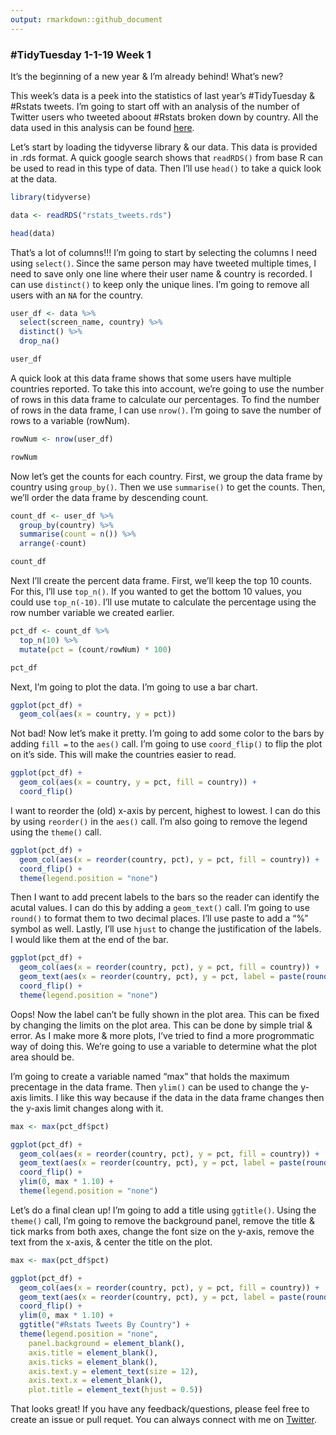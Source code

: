 ```yaml
---
output: rmarkdown::github_document
---
```


### #TidyTuesday 1-1-19 Week 1

It's the beginning of a new year & I'm already behind! What's new?

This week's data is a peek into the statistics of last year's #TidyTuesday & #Rstats tweets.
I'm going to start off with an analysis of the number of Twitter users who tweeted aboout #Rstats broken down by country. All the data used in this analysis can be found [here](https://github.com/rfordatascience/tidytuesday/tree/master/data/2019/2019-01-01).

Let's start by loading the tidyverse library & our data. This data is provided in .rds format. A quick google search shows that `readRDS()` from base R can be used to read in this type of data. Then I'll use `head()` to take a quick look at the data.

```r
library(tidyverse)

data <- readRDS("rstats_tweets.rds")

head(data)
```

That's a lot of columns!!! I'm going to start by selecting the columns I need using `select()`. Since the same person may have tweeted multiple times, I need to save only one line where their user name & country is recorded. I can use `distinct()` to keep only the unique lines. I'm going to remove all users with an `NA` for the country.

```r
user_df <- data %>%
  select(screen_name, country) %>%
  distinct() %>%
  drop_na()

user_df
```

A quick look at this data frame shows that some users have multiple countries reported.
To take this into account, we're going to use the number of rows in this data frame to calculate our percentages. To find the number of rows in the data frame, I can use `nrow()`. I'm going to save the number of rows to a variable (rowNum).

```r
rowNum <- nrow(user_df)

rowNum
```

Now let's get the counts for each country. First, we group the data frame by country using `group_by()`. Then we use `summarise()` to get the counts. Then, we'll order the data frame by descending count.

```r
count_df <- user_df %>%
  group_by(country) %>%
  summarise(count = n()) %>%
  arrange(-count)

count_df
```

Next I'll create the percent data frame. First, we'll keep the top 10 counts. For this, I'll use `top_n()`. If you wanted to get the bottom 10 values, you could use `top_n(-10)`. I'll use mutate to calculate the percentage using the row number variable we created earlier.

```r
pct_df <- count_df %>%
  top_n(10) %>%
  mutate(pct = (count/rowNum) * 100)

pct_df
```

Next, I'm going to plot the data. I'm going to use a bar chart.

```r
ggplot(pct_df) +
  geom_col(aes(x = country, y = pct))
```

Not bad! Now let's make it pretty. I'm going to add some color to the bars by adding `fill = ` to the `aes()` call. I'm going to use `coord_flip()` to flip the plot on it's side. This will make the countries easier to read.

```r
ggplot(pct_df) +
  geom_col(aes(x = country, y = pct, fill = country)) +
  coord_flip()
```

I want to reorder the (old) x-axis by percent, highest to lowest. I can do this by using `reorder()` in the `aes()` call. I'm also going to remove the legend using the `theme()` call.

```r
ggplot(pct_df) +
  geom_col(aes(x = reorder(country, pct), y = pct, fill = country)) +
  coord_flip() +
  theme(legend.position = "none")
```

Then I want to add precent labels to the bars so the reader can identify the acutal values. I can do this by adding a `geom_text()` call. I'm going to use `round()` to format them to two decimal places. I'll use paste to add a "%" symbol as well. Lastly, I'll use `hjust` to change the justification of the labels. I would like them at the end of the bar.

```r
ggplot(pct_df) +
  geom_col(aes(x = reorder(country, pct), y = pct, fill = country)) +
  geom_text(aes(x = reorder(country, pct), y = pct, label = paste(round(pct, 2), "%")), hjust = -0.25) +
  coord_flip() +
  theme(legend.position = "none")
```

Oops! Now the label can't be fully shown in the plot area. This can be fixed by changing the limits on the plot area. This can be done by simple trial & error. As I make more & more plots, I've tried to find a more progrommatic way of doing this. We're going to use a variable to determine what the plot area should be.

I'm going to create a variable named "max" that holds the maximum precentage in the data frame.
Then `ylim()` can be used to change the y-axis limits. I like this way because if the data in the data frame changes then the y-axis limit changes along with it.

```r
max <- max(pct_df$pct)

ggplot(pct_df) +
  geom_col(aes(x = reorder(country, pct), y = pct, fill = country)) +
  geom_text(aes(x = reorder(country, pct), y = pct, label = paste(round(pct, 2), "%")), hjust = -0.25) +
  coord_flip() +
  ylim(0, max * 1.10) +
  theme(legend.position = "none")
```

Let's do a final clean up! I'm going to add a title using `ggtitle()`. Using the `theme()` call, I'm going to remove the background panel, remove the title & tick marks from both axes, change the font size on the y-axis, remove the text from the x-axis, & center the title on the plot.

```r
max <- max(pct_df$pct)

ggplot(pct_df) +
  geom_col(aes(x = reorder(country, pct), y = pct, fill = country)) +
  geom_text(aes(x = reorder(country, pct), y = pct, label = paste(round(pct, 2), "%")), hjust = -0.25) +
  coord_flip() +
  ylim(0, max * 1.10) +
  ggtitle("#Rstats Tweets By Country") +
  theme(legend.position = "none",
    panel.background = element_blank(),
    axis.title = element_blank(),
    axis.ticks = element_blank(),
    axis.text.y = element_text(size = 12),
    axis.text.x = element_blank(),
    plot.title = element_text(hjust = 0.5))
```

That looks great! If you have any feedback/questions, please feel free to create an issue or pull requet. You can always connect with me on [Twitter](https://twitter.com/sapo83).
